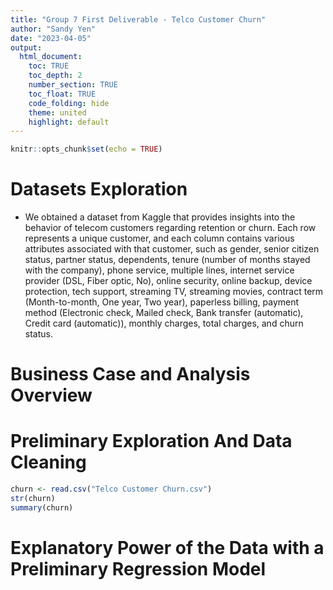 ```yaml
---
title: "Group 7 First Deliverable - Telco Customer Churn"
author: "Sandy Yen"
date: "2023-04-05"
output: 
  html_document:
    toc: TRUE
    toc_depth: 2 
    number_section: TRUE
    toc_float: TRUE
    code_folding: hide
    theme: united
    highlight: default
---
```


```r
knitr::opts_chunk$set(echo = TRUE)
```


# Datasets Exploration
- We obtained a dataset from Kaggle that provides insights into the behavior of telecom customers regarding retention or churn. Each row represents a unique customer, and each column contains various attributes associated with that customer, such as gender, senior citizen status, partner status, dependents, tenure (number of months stayed with the company), phone service, multiple lines, internet service provider (DSL, Fiber optic, No), online security, online backup, device protection, tech support, streaming TV, streaming movies, contract term (Month-to-month, One year, Two year), paperless billing, payment method (Electronic check, Mailed check, Bank transfer (automatic), Credit card (automatic)), monthly charges, total charges, and churn status.

# Business Case and Analysis Overview

# Preliminary Exploration And Data Cleaning 
```r
churn <- read.csv("Telco Customer Churn.csv")
str(churn)
summary(churn)
```
# Explanatory Power of the Data with a Preliminary Regression Model
